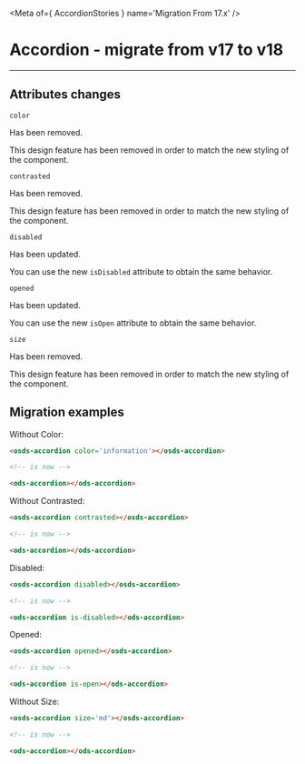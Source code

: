 
<Meta of={ AccordionStories } name='Migration From 17.x' />

# Accordion - migrate from v17 to v18
----

## Attributes changes

`color` <ods-badge size="sm" color="critical" icon="circle-xmark" label="Removed"></ods-badge>

Has been removed.

This design feature has been removed in order to match the new styling of the component.

`contrasted` <ods-badge size="sm" color="critical" icon="circle-xmark" label="Removed"></ods-badge>

Has been removed.

This design feature has been removed in order to match the new styling of the component.

`disabled ` <ods-badge size="sm" icon="circle-info" label="Updated"></ods-badge>

Has been updated.

You can use the new `isDisabled` attribute to obtain the same behavior.

`opened ` <ods-badge size="sm" icon="circle-info" label="Updated"></ods-badge>

Has been updated.

You can use the new `isOpen` attribute to obtain the same behavior.

`size ` <ods-badge size="sm" color="critical" icon="circle-xmark" label="Removed"></ods-badge>

Has been removed.

This design feature has been removed in order to match the new styling of the component.

## Migration examples

Without Color:
```html
<osds-accordion color='information'></osds-accordion>

<!-- is now -->

<ods-accordion></ods-accordion>
```

Without Contrasted:
```html
<osds-accordion contrasted></osds-accordion>

<!-- is now -->

<ods-accordion></ods-accordion>
```

Disabled:
```html
<osds-accordion disabled></osds-accordion>

<!-- is now -->

<ods-accordion is-disabled></ods-accordion>
```

Opened:
```html
<osds-accordion opened></osds-accordion>

<!-- is now -->

<ods-accordion is-open></ods-accordion>
```

Without Size:
```html
<osds-accordion size='md'></osds-accordion>

<!-- is now -->

<ods-accordion></ods-accordion>
```
